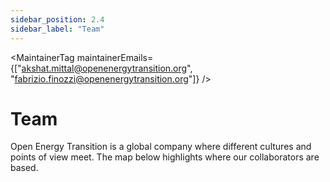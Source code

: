 ```yaml
---
sidebar_position: 2.4
sidebar_label: "Team"
---
```



<MaintainerTag maintainerEmails={["akshat.mittal@openenergytransition.org", "fabrizio.finozzi@openenergytransition.org"]} />

# Team

<ControlledDocBanner />

Open Energy Transition is a global company where different cultures and points of view meet. The map below highlights where our collaborators are based.

<GlobeComponent />